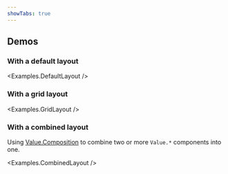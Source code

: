 ```yaml
---
showTabs: true
---
```



## Demos

### With a default layout

<Examples.DefaultLayout />

### With a grid layout

<Examples.GridLayout />

### With a combined layout

Using [Value.Composition](/uilib/extensions/forms/Value/Composition/) to combine two or more `Value.*` components into one.

<Examples.CombinedLayout />
